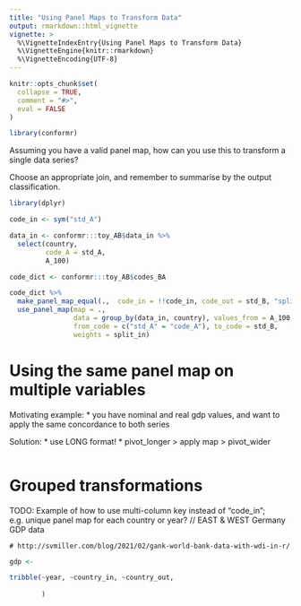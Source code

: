 ```yaml
---
title: "Using Panel Maps to Transform Data"
output: rmarkdown::html_vignette
vignette: >
  %\VignetteIndexEntry{Using Panel Maps to Transform Data}
  %\VignetteEngine{knitr::rmarkdown}
  %\VignetteEncoding{UTF-8}
---
```


```r
knitr::opts_chunk$set(
  collapse = TRUE,
  comment = "#>",
  eval = FALSE
)
```

```r
library(conformr)
```

Assuming you have a valid panel map, how can you use this to transform a single data series? 

Choose an appropriate join, and remember to summarise by the output classification.

```r
library(dplyr)

code_in <- sym("std_A")

data_in <- conformr:::toy_AB$data_in %>%
  select(country, 
         code_A = std_A,
         A_100)

code_dict <- conformr:::toy_AB$codes_BA

code_dict %>% 
  make_panel_map_equal(.,  code_in = !!code_in, code_out = std_B, "split_in") %>%
  use_panel_map(map = .,
                data = group_by(data_in, country), values_from = A_100, 
                from_code = c("std_A" = "code_A"), to_code = std_B, 
                weights = split_in)
```

# Using the same panel map on multiple variables

Motivating example: 
* you have nominal and real gdp values, and want to apply the same concordance to both series

Solution:
* use LONG format!
* pivot_longer > apply map > pivot_wider

```r

```


# Grouped transformations
TODO: Example of how to use multi-column key instead of "code_in"; 
e.g. unique panel map for each country or year? // EAST & WEST Germany GDP data
```
# http://svmiller.com/blog/2021/02/gank-world-bank-data-with-wdi-in-r/
```
```r
gdp <- 

tribble(~year, ~country_in, ~country_out,
        
        )


```
